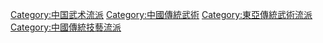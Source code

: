 [[Category:中国武术流派|Category:中国武术流派]]
[[Category:中國傳統武術|Category:中國傳統武術]]
[[Category:東亞傳統武術流派|Category:東亞傳統武術流派]]
[[Category:中國傳統技藝流派|Category:中國傳統技藝流派]]
